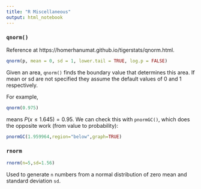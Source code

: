 ```yaml
---
title: "R Miscellaneous"
output: html_notebook
---
```


### `qnorm()`

Reference at https://homerhanumat.github.io/tigerstats/qnorm.html.

```r
qnorm(p, mean = 0, sd = 1, lower.tail = TRUE, log.p = FALSE)
```

Given an area, `qnorm()` finds the boundary value that determines this area. If mean or sd are not specified they assume the default values of 0 and 1 respectively.

For example, 
```r
qnorm(0.975)
```
means $P(x\leq1.645) = 0.95$. We can check this with `pnormGC()`, which does the opposite work (from value to probability):
```r
pnormGC(1.959964,region="below",graph=TRUE)
```

### `rnorm`
```r
rnorm(n=5,sd=1.56)
```

Used to generate `n` numbers from a normal distribution of zero mean and standard deviation `sd`.







